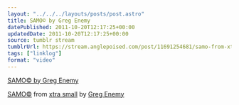 ```yaml
---
layout: "../../../layouts/posts/post.astro"
title: SAMO© by Greg Enemy
datePublished: 2011-10-20T12:17:25+00:00
updatedDate: 2011-10-20T12:17:25+00:00
source: tumblr stream
tumblrUrl: https://stream.anglepoised.com/post/11691254681/samo-from-xtra-small-by-greg-enemy
tags: ["linklog"]
format: "video"
---
```


[SAMO© by Greg Enemy][1]

[SAMO©][1] from [xtra small][2] by [Greg Enemy][3]

[1]: http://gregenemy.bandcamp.com/track/samo-c
[2]: http://gregenemy.bandcamp.com/album/xtra-small
[3]: http://gregenemy.com/
